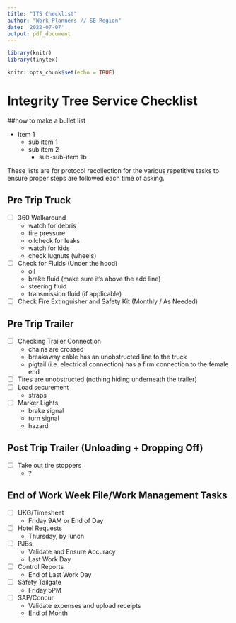 ```yaml
---
title: "ITS Checklist"
author: "Work Planners // SE Region"
date: '2022-07-07'
output: pdf_document
---
```


```r
library(knitr)
library(tinytex)

knitr::opts_chunk$set(echo = TRUE)
```


# Integrity Tree Service Checklist

##how to make a bullet list

* Item 1
  * sub item 1 
  * sub item 2 
    * sub-sub-item 1b





These lists are for protocol recollection for the various repetitive tasks to ensure proper steps are followed each time of asking.

## Pre Trip Truck

- [ ] 360 Walkaround
   * watch for debris
   * tire pressure
   * oilcheck for leaks
   * watch for kids
   * check lugnuts (wheels)
- [ ] Check for Fluids (Under the hood)
   * oil
   * brake fluid (make sure it's above the add line)
   * steering fluid
   * transmission fluid (if applicable) 
- [ ] Check Fire Extinguisher and Safety Kit (Monthly / As Needed)

## Pre Trip Trailer

- [ ] Checking Trailer Connection
   * chains are crossed
   * breakaway cable has an unobstructed line to the truck
   * pigtail (i.e. electrical connection) has a firm connection to the female end
- [ ] Tires are unobstructed (nothing hiding underneath the trailer)
- [ ] Load securement 
   * straps
- [ ] Marker Lights
   * brake signal
   * turn signal
   * hazard
   
## Post Trip Trailer (Unloading + Dropping Off)

- [ ] Take out tire stoppers
   * ?

## End of Work Week File/Work Management Tasks
- [ ] UKG/Timesheet
   * Friday 9AM or End of Day
- [ ] Hotel Requests
   * Thursday, by lunch
- [ ] PJBs
   * Validate and Ensure Accuracy
   * Last Work Day
- [ ] Control Reports 
   * End of Last Work Day
- [ ] Safety Tailgate
   * Friday 5PM
- [ ] SAP/Concur
   * Validate expenses and upload receipts
   * End of Month






















